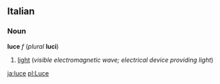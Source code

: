 ==Italian==
===Noun===
'''luce''' ''f'' (''plural'' '''luci''')

#[[light]] (''visible electromagnetic wave; electrical device providing light'')

[[ja:luce]]
[[pl:Luce]]
